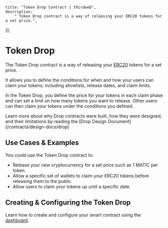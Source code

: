 
	title: "Token Drop Contract | thirdweb",
	description:
		" Token Drop contract is a way of releasing your ERC20 tokens for a set price.",
});

# Token Drop

The Token Drop contract is a way of releasing your <a href="https://eips.ethereum.org/EIPS/eip-20">ERC20</a>
tokens for a set price.

It allows you to define the conditions for when and how your users can claim
your tokens; including allowlists, release dates, and claim limits.

In the Token Drop, you define the price for your tokens in each claim phase and can set a
limit on how many tokens you want to release. Other users can then claim your tokens under
the conditions you defined.

<Callout title="Drop Design" variant="info">
	Learn more about why Drop contracts were built, how they were designed, and
	their limitations by reading the [Drop Design
	Document](/contracts/design-docs/drop)
</Callout>

## Use Cases & Examples

You could use the Token Drop contract to:

- Release your new cryptocurrency for a set price such as 1 MATIC per token.
- Allow a specific set of wallets to claim your ERC20 tokens before releasing them to the public.
- Allow users to claim your tokens up until a specific date.

## Creating & Configuring the Token Drop

Learn how to create and configure your smart contract using the [dashboard](https://thirdweb.com/dashboard).
